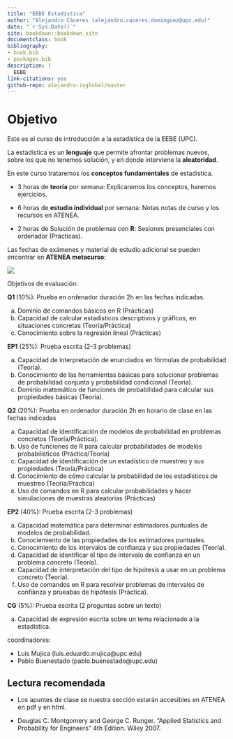 ```yaml
--- 
title: "EEBE Estadística"
author: "Alejandro Cáceres (alejandro.caceres.dominguez@upc.edu)"
date: "`r Sys.Date()`"
site: bookdown::bookdown_site
documentclass: book
bibliography:
- book.bib
- packages.bib
description: |
  EEBE
link-citations: yes
github-repo: alejandro-isglobal/master
---
```



# Objetivo

Este es el curso de introducción a la estadística de la EEBE (UPC).

La estadística es un **lenguaje** que permite afrontar problemas nuevos, sobre los que no tenemos solución, y en donde interviene la **aleatoridad**.

En este curso trataremos los **conceptos fundamentales** de estadística. 

- 3 horas de **teoría** por semana: Explicaremos los conceptos, haremos ejercicios. 

- 6 horas de **estudio individual** por semana: Notas notas de curso y los recursos en ATENEA. 

- 2 horas de Solución de problemas con **R**: Sesiones presenciales con ordenador (Prácticas).

Las fechas de exámenes y material de estudio adicional se pueden encontrar en **ATENEA metacurso**:

![](./figures/notas.JPG)

Objetivos de evaluación:

**Q1** (10%): Prueba en ordenador duración 2h en las fechas indicadas.

 a. Dominio de comandos básicos en R (Prácticas)
 b. Capacidad de calcular estadísticos descriptivos y gráficos, en situaciones concretas (Teoría/Práctica)
 c. Conocimiento sobre la regresión lineal (Prácticas)

**EP1** (25%): Prueba escrita (2-3 problemas)

 a. Capacidad de interpretación de enunciados en fórmulas de probabilidad (Teoría).
 b. Conocimiento de las herramientas básicas para solucionar problemas de probabilidad conjunta y probabilidad condicional (Teoría). 
 c. Dominio matemático de funciones de probabilidad para calcular sus propiedades básicas (Teoría). 

**Q2** (20%): Prueba en ordenador duración 2h en horario de clase en las fechas indicadas

 a. Capacidad de identificación de modelos de probabilidad en problemas concretos (Teoría/Práctica). 
 b. Uso de funciones de R para calcular probabilidades de modelos probabilísticos (Práctica/Teoría)
 c. Capacidad de identificación de un estadístico de muestreo y sus propiedades (Teoría/Práctica)
 d. Conocimiento de cómo calcular la probabilidad de los estadísticos de muestreo (Teoría/Práctica)
 e. Uso de comandos en R para calcular probabilidades y hacer simulaciones de muestras aleatorias (Prácticas)
 
**EP2** (40%): Prueba escrita (2-3 problemas)

 a. Capacidad matemática para determinar estimadores puntuales de modelos de probabilidad.
 b. Conociemiento de las propiedades de los estimadores puntuales.
 c. Conocimiento de los intervalos de confianza y sus propiedades (Teoría).
 d. Capacidad de identificar el tipo de intervalo de confianza en un problema concreto (Teoría).
 e. Capacidad de interpretación del tipo 
 de hipótesis a usar en un problema concreto (Teoría).
 f. Uso de comandos en R para resolver problemas de intervalos de confianza y prueabas de hipótesis (Práctica).
 

**CG** (5%): Prueba escrita (2 preguntas sobre un texto)

 a. Capacidad de expresión escrita sobre un tema relacionado a la estadística. 

 
 
coordinadores: 

- Luis Mujica (luis.eduardo.mujica@upc.edu)
- Pablo Buenestado (pablo.buenestado@upc.edu)

## Lectura recomendada

- Los apuntes de clase se nuestra sección estarán accesibles en ATENEA en pdf y en html.

- Douglas C. Montgomery and George C. Runger. “Applied Statistics and Probability for Engineers” 4th Edition. Wiley 2007.





